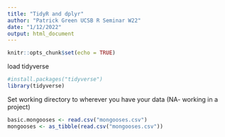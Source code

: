 ```yaml
---
title: "TidyR and dplyr"
author: "Patrick Green UCSB R Seminar W22"
date: "1/12/2022"
output: html_document
---
```


```r
knitr::opts_chunk$set(echo = TRUE)
```

load tidyverse
```r
#install.packages("tidyverse")
library(tidyverse)
```

Set working directory to wherever you have your data (NA- working in a project)
```r
basic.mongooses <- read.csv("mongooses.csv")
mongooses <- as_tibble(read.csv("mongooses.csv"))
```

```r

```

